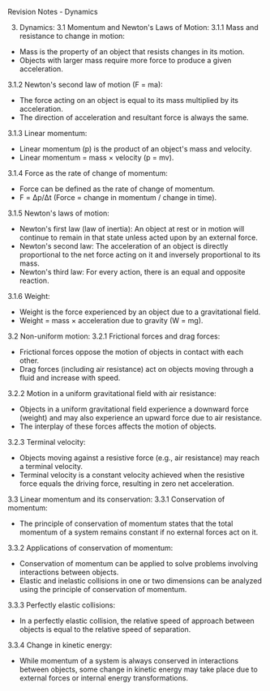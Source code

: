 ﻿
Revision Notes - Dynamics

3. Dynamics: 3.1 Momentum and Newton's Laws of Motion: 3.1.1 Mass and resistance to change in motion:
- Mass is the property of an object that resists changes in its motion.
- Objects with larger mass require more force to produce a given acceleration.

3\.1.2 Newton's second law of motion (F = ma):

- The force acting on an object is equal to its mass multiplied by its acceleration.
- The direction of acceleration and resultant force is always the same.

3\.1.3 Linear momentum:

- Linear momentum (p) is the product of an object's mass and velocity.
- Linear momentum = mass × velocity (p = mv).

3\.1.4 Force as the rate of change of momentum:

- Force can be defined as the rate of change of momentum.
- F = Δp/Δt (Force = change in momentum / change in time).

3\.1.5 Newton's laws of motion:

- Newton's first law (law of inertia): An object at rest or in motion will continue to remain in that state unless acted upon by an external force.
- Newton's second law: The acceleration of an object is directly proportional to the net force acting on it and inversely proportional to its mass.
- Newton's third law: For every action, there is an equal and opposite reaction.

3\.1.6 Weight:

- Weight is the force experienced by an object due to a gravitational field.
- Weight = mass × acceleration due to gravity (W = mg).

3\.2 Non-uniform motion: 3.2.1 Frictional forces and drag forces:

- Frictional forces oppose the motion of objects in contact with each other.
- Drag forces (including air resistance) act on objects moving through a fluid and increase with speed.

3\.2.2 Motion in a uniform gravitational field with air resistance:

- Objects in a uniform gravitational field experience a downward force (weight) and may also experience an upward force due to air resistance.
- The interplay of these forces affects the motion of objects.

3\.2.3 Terminal velocity:

- Objects moving against a resistive force (e.g., air resistance) may reach a terminal velocity.
- Terminal velocity is a constant velocity achieved when the resistive force equals the driving force, resulting in zero net acceleration.

3\.3 Linear momentum and its conservation: 3.3.1 Conservation of momentum:

- The principle of conservation of momentum states that the total momentum of a system remains constant if no external forces act on it.

3\.3.2 Applications of conservation of momentum:

- Conservation of momentum can be applied to solve problems involving interactions between objects.
- Elastic and inelastic collisions in one or two dimensions can be analyzed using the principle of conservation of momentum.

3\.3.3 Perfectly elastic collisions:

- In a perfectly elastic collision, the relative speed of approach between objects is equal to the relative speed of separation.

3\.3.4 Change in kinetic energy:

- While momentum of a system is always conserved in interactions between objects, some change in kinetic energy may take place due to external forces or internal energy transformations.

